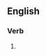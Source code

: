 ==English==

===Verb===
{{head|en|present participle}}

# {{present participle of|inconvenience|lang=en|nocat=1}}